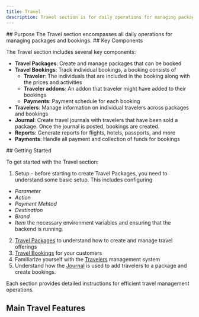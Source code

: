 ```yaml
---
title: Travel
description: Travel section is for daily operations for managing packages  and bookings in the Travel Agent Operation.
---
```


<Steps>
<Step>
## Purpose 
The Travel section encompasses all daily operations for managing packages and bookings.
</Step>
<Step>
## Key Components

The Travel section includes several key components:

- **Travel Packages**: Create and manage packages that can be booked
- **Travel Bookings**: Track individual bookings, a booking consists of 
  - **Traveler**: The individuals that are included in the booking along with the prices and activities 
  - **Traveler addons**: An addon that traveler might have added to their bookings
  - **Payments**: Payment schedule for each booking
- **Travelers**: Manage information on individual travelers across packages and bookings
- **Journal**: Create travel journals with travelers that have been sold a package. Once the journal is posted, bookings are created.
- **Reports**: Generate reports for flights, hotels, passports, and more
- **Payments**: Handle all payment and collection of funds for bookings
</Step>
<Step>
## Getting Started

To get started with the Travel section:

1. Setup - before starting to create Travel Packages, you need to understand some basic setup. This includes configuring 
- *Parameter*
- *Action*
- *Payment Mehtod*
- *Destination*
- *Brand*
- *Item*
the necessary environment variables and ensuring that the backend is running.
2. [Travel Packages](./travel-packages) to understand how to create and manage travel offerings
3. [Travel Bookings](./travel-bookings) for your customers
4. Familiarize yourself with the [Travelers](./travelers) management system
5. Understand how the [Journal](./journal) is used to add travelers to a package and create bookings.

Each section provides detailed instructions for efficient travel management operations.
</Step>
</Steps>

## Main Travel Features

<Cards>
  <Card
    href="./travel-packages"
    title="Travel Packages"
    description="Create and manage packages that are beeing offered for sale"
  />
  <Card
    href="./travel-bookings"
    title="Travel Bookings"
    description="Manage all aspects of package bookings"
  />
  <Card
    href="./travelers"
    title="Travelers"
    description="Manage information on individuals that are part of your booking"
  />
  <Card
    href="./journal"
    title="Journal"
    description="Register package sales and individuals that are included in the booking"
  />
</Cards>
